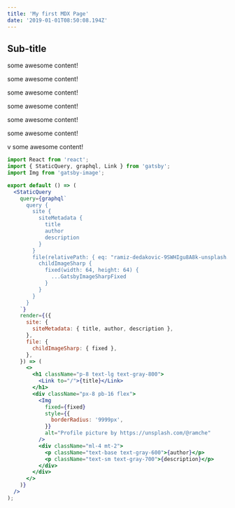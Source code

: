 ```yaml
---
title: 'My first MDX Page'
date: '2019-01-01T08:50:08.194Z'
---
```


## Sub-title

some awesome content!

some awesome content!

some awesome content!

some awesome content!

some awesome content!

some awesome content!

v some awesome content!

```jsx
import React from 'react';
import { StaticQuery, graphql, Link } from 'gatsby';
import Img from 'gatsby-image';

export default () => (
  <StaticQuery
    query={graphql`
      query {
        site {
          siteMetadata {
            title
            author
            description
          }
        }
        file(relativePath: { eq: "ramiz-dedakovic-9SWHIgu8A8k-unsplash.jpg" }) {
          childImageSharp {
            fixed(width: 64, height: 64) {
              ...GatsbyImageSharpFixed
            }
          }
        }
      }
    `}
    render={({
      site: {
        siteMetadata: { title, author, description },
      },
      file: {
        childImageSharp: { fixed },
      },
    }) => (
      <>
        <h1 className="p-8 text-lg text-gray-800">
          <Link to="/">{title}</Link>
        </h1>
        <div className="px-8 pb-16 flex">
          <Img
            fixed={fixed}
            style={{
              borderRadius: '9999px',
            }}
            alt="Profile picture by https://unsplash.com/@ramche"
          />
          <div className="ml-4 mt-2">
            <p className="text-base text-gray-600">{author}</p>
            <p className="text-sm text-gray-700">{description}</p>
          </div>
        </div>
      </>
    )}
  />
);
```
